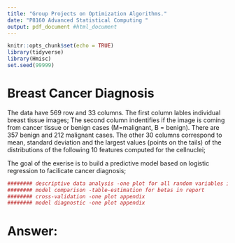 ```yaml
---
title: "Group Projects on Optimization Algorithms."
date: "P8160 Advanced Statistical Computing "
output: pdf_document #html_document
---
```


```r
knitr::opts_chunk$set(echo = TRUE)
library(tidyverse)
library(Hmisc)
set.seed(99999)
```

# Breast Cancer Diagnosis

The data \textit{breast-cancer.csv} have 569 row and 33 columns. The first column \textbf{ID} lables individual breast tissue images; The second column \textbf{Diagnonsis} indentifies if the image is coming from cancer tissue or benign cases (M=malignant, B = benign). There are 357  benign and 212  malignant cases. The other 30 columns correspond to mean, standard deviation and the largest values (points on the tails) of the distributions of the following 10 features computed for the cellnuclei;
\begin{itemize}
\item radius (mean of distances from center to points on the perimeter)
\item texture (standard deviation of gray-scale values)
\item perimeter
\item area
\item smoothness (local variation in radius lengths)
\item compactness (perimeter\^ 2 / area - 1.0)
\item concavity (severity of concave portions of the contour)
\item concave points (number of concave portions of the contour)
\item symmetry
\item fractal dimension ("coastline approximation" - 1)
\end{itemize}

The goal of the exerise is to build a predictive model based on logistic regression to facilicate cancer diagnosis; 

\textbf{Your to-do-list is}
```r
######## descriptive data analysis -one plot for all random variables in report
######## model comparison -table-estimation for betas in report
######## cross-validation -one plot appendix
######## model diagnostic -one plot appendix
```

\begin{enumerate}
\item Build a logistic model to classify the images into malignant/benign, and write down your likelihood function, its gradient and Hessian matrix.  
Let $y$ be the vector $n$ response random variable, $X$ denote the $n\times p$ design matrix(let$X_{i}$ denote the $i$th row) and $\beta$ denote the $p\times 1$ coefficient.
The likelihood of logistic regression is:
$$L(\beta; X, y) = \prod_{i=1}^n \{(\frac{\exp(X_{i}\beta)}{1+\exp(X_{i}\beta)})^{y_i}(\frac{1}{1+\exp(X_{i}\beta)})^{1-y_i}\}$$
Maximizing the likelihood is equivalent to maximizing the log likelihood:
$$
\begin{aligned}
f(\beta) 
& = \sum_{i=1}^n \{y_i(X_{i}\beta)-\log(1+\exp(X_{i}\beta))\}\\
& = <X\beta, Y> - \sum_{i=1}^n\log(1+\exp(X_{i}\beta))
\end{aligned}
$$
Let $p$, a vector of $n$ denote $p=\frac{\exp(X\beta)}{1+\exp(X\beta)}$. 
The gradient of this function is:
$$\nabla f(\beta) = X^T(y-p)$$
The Hessian is given by:
$$\nabla^2 f(\beta) = -X^T p(1-p)^TX$$
Hessian matrix is negative definite, well behaved.


```r
###### data manipulation
# setwd("/Users/yujingyao/Desktop/")
mydata <- read.csv("breast-cancer-1.csv") 
n <- dim(mydata)[1]
p <- dim(mydata)[2]
list <- c(3:(p - 1))
data <- do.call(cbind, lapply(list, function(x) (mydata[,x] - mean(mydata[,x]))/sd(mydata[,x]))) # standardize
X <- data.frame(data) %>% 
  mutate(., intercept = 1)
y <- as.vector(ifelse(mydata[,2] == "M", 1, 0))
newdat <- cbind.data.frame(y,X)
logfit <- glm(y~., family = binomial(link = "logit"),
          data = newdat)
summary(logfit)
# didn't converge
```

\item Develop a Newton-Raphson algoirthm to estimate your model; 

```r
##### 1. classical newton raphson
dat <- list(y = y, X = as.matrix(X))
logisticstuff <- function(dat, betavec){ 
  u <- dat$X %*% betavec
  expu <- exp(u) 
  loglik <- t(u) %*% dat$y - sum(t(log(1 + expu))) # Log-likelihood at betavec
  prob <- expu / (1 + expu) # P(Y_i=1|x_i), the p vector we mentioned before
  grad <- t(dat$X) %*% (dat$y - prob)
  Hess <- -t(dat$X) %*% prob %*% t(1 - prob) %*% dat$X # Hessian at betavec
  return(list(loglik = loglik, grad = grad, Hess = Hess))}

NewtonRaphson <- function(dat, func, start, tol=1e-10, maxiter = 200){ 
  i <- 0 
  cur <- start 
  stuff <- func(dat, cur) 
  res <- c(0, stuff$loglik, cur)
  prevloglik <- -Inf # To make sure it iterates 
  
  while (i < maxiter && abs(stuff$loglik - prevloglik) > tol && stuff$loglik > -Inf) {
    i <- i + 1 
    prevloglik <- stuff$loglik 
    prev <- cur # theta i
    cur <- prev - solve(stuff$Hess) %*% stuff$grad  # theta i+1
    stuff <- func(dat, cur) # log-lik, gradient, Hessian 
    res <- rbind(res, c(i, stuff$loglik, cur))}  
  
  return(round(res[nrow(res),3:ncol(res)], 2))
}
# ans1 <- NewtonRaphson(dat,logisticstuff, rep(1, 31), maxiter = 500)
# Error in solve.default(stuff$Hess) : singular
```

```r
##### 2. gradient descent
gradient <- function(dat, func, start, tol=1e-5, maxiter = 200){ 
  i <- 0 
  cur <- start 
  pp <- length(start)
  stuff <- func(dat, cur) 
  res <- c(0, stuff$loglik,cur)
  prevloglik <- -Inf # To make sure it iterates 
  while (i <= maxiter && abs(stuff$loglik - prevloglik) > tol && stuff$loglik > -Inf) { 
    i <- i + 1 
    prevloglik <- stuff$loglik 
    prev <- cur 
    cur <- prev + (diag(pp)/10) %*% (stuff$grad) # smaller step
    stuff <- func(dat, cur) # log-lik, gradient, Hessian 
    res <- rbind(res, c(i, stuff$loglik, cur))} 
  
  return(round(res[nrow(res),3:ncol(res)],2))
}
ans2 <- gradient(dat, logisticstuff, rep(0,31), maxiter = 500)
```

```r
##### 3. coordinate-wise decent update
coordinate <- function(dat, start, tol=1e-10, maxiter = 200) { 
  i <- 0 
  pp <- length(start)
  n <- length(dat$y)
  betavec <- start
  u <- dat$X %*% betavec
  expu <- exp(u) 
  loglik <- t(u) %*% dat$y - t(log(1 + expu)) %*% dat$y 
  res <- c(0, loglik, betavec)
  prevloglik <- -Inf # To make sure it iterates 
  while (i < maxiter && abs(loglik - prevloglik) > tol && loglik > -Inf) { 
    i <- i + 1 
    prevloglik <- loglik
    prev <- betavec
    for (j in 1:pp) {
      ynoj <- dat$X[,-j] %*% betavec[-j]
      betavec[j] <- 1/n * (t(dat$X[,j]) %*% (dat$y - ynoj))
    }
    u <- dat$X %*% betavec
    expu <- exp(u) 
    loglik <- t(u) %*% dat$y - t(log(1 + expu)) %*% dat$y 
    res <- rbind(res, c(i, loglik, betavec))}  
  
  return(round(res[nrow(res),3:ncol(res)],2))
}
ans3 <- coordinate(dat,rep(1,31))
```


\item Build a logistic-LASSO model to select features, and impletement the pathwise coordinatewise optimization algorithm to obtain a path of solutions with a sequence of descending $\lambda$'s. 
```r
##### 4.coordinate-wise decent update with lasso
sfun <- function(beta,lambda) sign(beta)*max((beta-lambda),0)
coordinatelasso <- function(lambda,dat, start, tol=1e-10,maxiter = 200){ 
  i <- 0 
  pp <- length(start)
  n <- length(dat$y)
  betavec <- start 
  u <- (dat$X)%*%betavec
  expu <- exp(u) 
  loglik <- t(u)%*%dat$y-t(log(1+expu))%*%dat$y + sum(lambda*abs(betavec))
  res <- c(0, loglik, betavec)
  prevloglik <- -Inf # To make sure it iterates 
  while(i < maxiter && abs(loglik - prevloglik) > tol && loglik > -Inf) 
    { i <- i + 1 
    prevloglik <- loglik
    prev <- betavec
    for (j in 1:pp){
      ynoj <- dat$X[,-j]%*%betavec[-j]
      betavec[j] <- sfun(1/n*(t(dat$X[,j])%*%(dat$y-ynoj)),lambda)
    }
    u <- dat$X%*%betavec
    expu <- exp(u) 
    loglik <- t(u)%*%dat$y-t(log(1+expu))%*%dat$y + sum(lambda*abs(betavec))
    res <- rbind(res, c(i, loglik, betavec))}  
  return(round(res[nrow(res),3:ncol(res)],2))
}
ans4 <- coordinatelasso(lambda =1e-2, dat,rep(1,31))
```

\item Use 5-fold cross-validation to select the best $\lambda$. Compare the prediction performance between the 'optimal' model and 'full' model  
```r
##### 5-fold cross-validation
set.seed (99999)
K <- 5
folds <- sample(1:K, n, replace=TRUE)
grid <- 10^seq(-2,0, length=100)
list <- seq(1:100)
cvresult <- do.call(cbind,lapply(list,function(x){
  cv.errors <- vector()
  for (i in 1:K){
  loglasbeta <- coordinatelasso(grid[x], 
                                list(X=as.matrix(X[folds!=i,]),y=y[folds!=i]),
                                start= rep(1,31),tol=1e-1,maxiter = 20)
  u <- as.matrix(X[folds==i,])%*%loglasbeta
  expu <- exp(u) 
  prob <- expu / (1 + expu) 
  pred <- ifelse(prob >=0.5,1,0)
  cv.errors[i] = mean((as.vector(y[folds==i])-as.vector(pred))^2) 
  }
  cv.errors.mean <- mean(cv.errors)
  cv.errors.se <- sqrt(var(cv.errors)/K)
  return(c(cv.errors.mean,cv.errors.se))
  }
))
result <- t(rbind(grid, cvresult))
colnames(result) <-c("grid","cv.error","cv.se")
best.lambda <- result[which.min(result[,2]),1]
final <- coordinatelasso(lambda =best.lambda, dat,rep(1,31))

# plot
result <- data.frame(result)
plot(result$grid, result$cv.error, type="n", xlab="Lambda",cex.lab=1,xaxt="n",cex.axis=1, cex.main=1,
     ylab="CV error", main="Figure 3: Lasso regression by 5 fold cross validation", ylim=c(0,1))
lines(result$grid, result$cv.error ,pch=16, col=4,lwd=1.5, type="b", cex=1)
with(data = result, expr = errbar(grid, cv.error, cv.error+cv.se, cv.error-cv.se, add=T, pch=1, cap=.015, log="x"))
abline(v=best.lambda,col=3,lty=3)
axis(side=1,at=c(0.2, 0.4, 0.6, 0.8, 1.0),labels=c("0.2", "0.4", "0.6","0.8",'1'), cex.axis=1)
```

\item Write a report to summarize your findings.
\end{enumerate}
# Answer: 
```r

```

